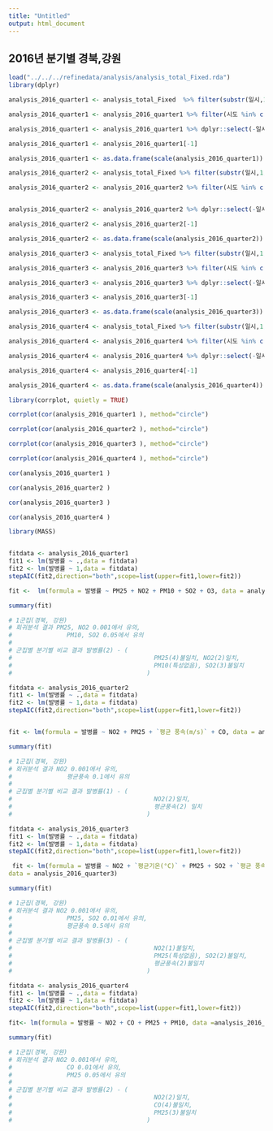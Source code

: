 ```yaml
---
title: "Untitled"
output: html_document
---
```


##  2016년 분기별 경북,강원

```r

load("../../../refinedata/analysis/analysis_total_Fixed.rda")
library(dplyr)


```

```r

analysis_2016_quarter1 <- analysis_total_Fixed  %>% filter(substr(일시,1,7)=='2016-01'|substr(일시,1,7)=='2016-02')

analysis_2016_quarter1 <- analysis_2016_quarter1 %>% filter(시도 %in% c("경북","강원")) 

analysis_2016_quarter1 <- analysis_2016_quarter1 %>% dplyr::select(-일시,-시도,-PM10등급,-PM25등급,-년도,-인구수,-`최다풍향(16방위)`,-발생건수, -`일 최심신적설(cm)`,-`강수 계속시간(hr)`,-`최고기온(°C)`,-`최저기온(°C)`)

analysis_2016_quarter1 <- analysis_2016_quarter1[-1]

analysis_2016_quarter1 <- as.data.frame(scale(analysis_2016_quarter1))


```


```r

analysis_2016_quarter2 <- analysis_total_Fixed %>% filter(substr(일시,1,7)=='2016-03'|substr(일시,1,7)=='2016-04'|substr(일시,1,7)=='2016-05')

analysis_2016_quarter2 <- analysis_2016_quarter2 %>% filter(시도 %in% c("경북","강원")) 


analysis_2016_quarter2 <- analysis_2016_quarter2 %>% dplyr::select(-일시,-시도,-PM10등급,-PM25등급,-년도,-인구수,-`최다풍향(16방위)`,-발생건수, -`일 최심신적설(cm)`,-`강수 계속시간(hr)`,-`최고기온(°C)`,-`최저기온(°C)`)

analysis_2016_quarter2 <- analysis_2016_quarter2[-1]

analysis_2016_quarter2 <- as.data.frame(scale(analysis_2016_quarter2))

```


```r

analysis_2016_quarter3 <- analysis_total_Fixed %>% filter(substr(일시,1,7)=='2016-06'|substr(일시,1,7)=='2016-07'|substr(일시,1,7)=='2016-08')

analysis_2016_quarter3 <- analysis_2016_quarter3 %>% filter(시도 %in% c("경북","강원"))

analysis_2016_quarter3 <- analysis_2016_quarter3 %>% dplyr::select(-일시,-시도,-PM10등급,-PM25등급,-년도,-인구수,-`최다풍향(16방위)`,-발생건수, -`일 최심신적설(cm)`,-`강수 계속시간(hr)`,-`최고기온(°C)`,-`최저기온(°C)`)

analysis_2016_quarter3 <- analysis_2016_quarter3[-1]

analysis_2016_quarter3 <- as.data.frame(scale(analysis_2016_quarter3))

```


```r

analysis_2016_quarter4 <- analysis_total_Fixed %>% filter(substr(일시,1,7)=='2016-09'|substr(일시,1,7)=='2016-10'|substr(일시,1,7)=='2016-11')

analysis_2016_quarter4 <- analysis_2016_quarter4 %>% filter(시도 %in% c("경북","강원")) 

analysis_2016_quarter4 <- analysis_2016_quarter4 %>% dplyr::select(-일시,-시도,-PM10등급,-PM25등급,-년도,-인구수,-`최다풍향(16방위)`,-발생건수, -`일 최심신적설(cm)`,-`강수 계속시간(hr)`,-`최고기온(°C)`,-`최저기온(°C)`)

analysis_2016_quarter4 <- analysis_2016_quarter4[-1]

analysis_2016_quarter4 <- as.data.frame(scale(analysis_2016_quarter4))

```



```r

library(corrplot, quietly = TRUE)

corrplot(cor(analysis_2016_quarter1 ), method="circle")

```


```r
corrplot(cor(analysis_2016_quarter2 ), method="circle")

```


```r
corrplot(cor(analysis_2016_quarter3 ), method="circle")

```


```r
corrplot(cor(analysis_2016_quarter4 ), method="circle")

```

```r
cor(analysis_2016_quarter1 )

```


```r
cor(analysis_2016_quarter2 )

```

```r
cor(analysis_2016_quarter3 )

```

```r
cor(analysis_2016_quarter4 )

```


```r

library(MASS)


fitdata <- analysis_2016_quarter1
fit1 <- lm(발병률 ~ .,data = fitdata)
fit2 <- lm(발병률 ~ 1,data = fitdata)
stepAIC(fit2,direction="both",scope=list(upper=fit1,lower=fit2))

```

```r
fit <-  lm(formula = 발병률 ~ PM25 + NO2 + PM10 + SO2 + O3, data = analysis_2016_quarter1)

summary(fit)

# 1군집(경북, 강원)
# 회귀분석 결과 PM25, NO2 0.001에서 유의,
#               PM10, SO2 0.05에서 유의
#
# 군집별 분기별 비교 결과 발병률(2) - (
#                                       PM25(4)불일치, NO2(2)일치,
#                                       PM10(특성없음), SO2(3)불일치
#                                     )
```



```r
fitdata <- analysis_2016_quarter2
fit1 <- lm(발병률 ~ .,data = fitdata)
fit2 <- lm(발병률 ~ 1,data = fitdata)
stepAIC(fit2,direction="both",scope=list(upper=fit1,lower=fit2))



```

```r
fit <- lm(formula = 발병률 ~ NO2 + PM25 + `평균 풍속(m/s)` + CO, data = analysis_2016_quarter2)

summary(fit)

# 1군집(경북, 강원)
# 회귀분석 결과 NO2 0.001에서 유의,
#               평균풍속 0.1에서 유의
#
# 군집별 분기별 비교 결과 발병률(1) - (
#                                       NO2(2)일치,
#                                       평균풍속(2) 일치
#                                     )

```


```r
fitdata <- analysis_2016_quarter3
fit1 <- lm(발병률 ~ .,data = fitdata)
fit2 <- lm(발병률 ~ 1,data = fitdata)
stepAIC(fit2,direction="both",scope=list(upper=fit1,lower=fit2))

```

```r
 fit <- lm(formula = 발병률 ~ NO2 + `평균기온(°C)` + PM25 + SO2 + `평균 풍속(m/s)`, 
data = analysis_2016_quarter3)

summary(fit)

# 1군집(경북, 강원)
# 회귀분석 결과 NO2 0.001에서 유의,
#               PM25, SO2 0.01에서 유의,
#               평균풍속 0.5에서 유의
#
# 군집별 분기별 비교 결과 발병률(3) - (
#                                       NO2(1)불일치,
#                                       PM25(특성없음), SO2(2)불일치,
#                                       평균풍속(2)불일치
#                                     )
```


```r
fitdata <- analysis_2016_quarter4
fit1 <- lm(발병률 ~ .,data = fitdata)
fit2 <- lm(발병률 ~ 1,data = fitdata)
stepAIC(fit2,direction="both",scope=list(upper=fit1,lower=fit2))

```

```r
fit<- lm(formula = 발병률 ~ NO2 + CO + PM25 + PM10, data =analysis_2016_quarter4)

summary(fit)

# 1군집(경북, 강원)
# 회귀분석 결과 NO2 0.001에서 유의,
#               CO 0.01에서 유의,
#               PM25 0.05에서 유의
#
# 군집별 분기별 비교 결과 발병률(2) - (
#                                       NO2(2)일치,
#                                       CO(4)불일치,
#                                       PM25(3)불일치
#                                     )
```
